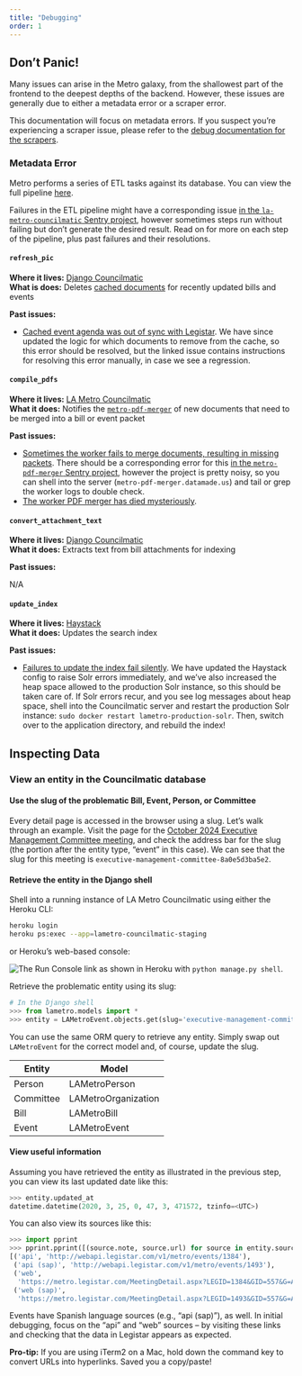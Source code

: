 ```yaml
---
title: "Debugging"
order: 1
---
```


## Don't Panic!

Many issues can arise in the Metro galaxy, from the shallowest part of the frontend to the deepest depths of the backend.
However, these issues are generally due to either a metadata error or a scraper error.

This documentation will focus on metadata errors. If you suspect you're experiencing a scraper issue, please refer to the
[debug documentation for the scrapers](https://metro-records.github.io/scrapers-lametro/debugging.html).

### Metadata Error
Metro performs a series of ETL tasks against its database. You can view the full pipeline
[here](https://github.com/datamade/la-metro-dashboard/blob/main/dags/hourly_processing.py).

Failures in the ETL pipeline might have a corresponding issue
[in the `la-metro-councilmatic` Sentry project](https://sentry.io/organizations/datamade/issues/?project=2131912),
however sometimes steps run without failing but don't generate the desired result.
Read on for more on each step of the pipeline, plus past failures and their resolutions.

#### `refresh_pic`

**Where it lives:** [Django Councilmatic](https://github.com/datamade/django-councilmatic/blob/2.5/councilmatic_core/management/commands/refresh_pic.py)<br />
**What is does:** Deletes [cached documents](https://github.com/datamade/property-image-cache) for recently updated bills and events

**Past issues:**

- [Cached event agenda was out of sync with Legistar](https://github.com/datamade/la-metro-councilmatic/issues/443).
We have since updated the logic for which documents to remove from the cache, so this error should be resolved,
but the linked issue contains instructions for resolving this error manually, in case we see a regression.

#### `compile_pdfs`

**Where it lives:** [LA Metro Councilmatic](https://github.com/datamade/la-metro-councilmatic/blob/main/lametro/management/commands/compile_pdfs.py)<br />
**What it does:** Notifies the [`metro-pdf-merger`](https://github.com/datamade/metro-pdf-merger) of new documents that need to be merged into a bill or event packet

**Past issues:**

- [Sometimes the worker fails to merge documents, resulting in missing packets](https://github.com/datamade/la-metro-councilmatic/issues/476).
There should be a corresponding error for this [in the `metro-pdf-merger` Sentry project](https://sentry.io/organizations/datamade/issues/?project=155211),
however the project is pretty noisy, so you can shell into the server (`metro-pdf-merger.datamade.us`) and tail or grep the worker logs to double check.
- [The worker PDF merger has died mysteriously](https://github.com/datamade/metro-pdf-merger/issues/19).

#### `convert_attachment_text`

**Where it lives:** [Django Councilmatic](https://github.com/datamade/django-councilmatic/blob/2.5/councilmatic_core/management/commands/convert_attachment_text.py)<br />
**What it does:** Extracts text from bill attachments for indexing

**Past issues:**

N/A

#### `update_index`

**Where it lives:** [Haystack](https://django-haystack.readthedocs.io/en/master/management_commands.html#update-index)<br />
**What it does:** Updates the search index

**Past issues:**

- [Failures to update the index fail silently](https://github.com/datamade/la-metro-councilmatic/issues/535).
We have updated the Haystack config to raise Solr errors immediately, and we've also increased the heap space allowed to the production Solr instance,
so this should be taken care of. If Solr errors recur, and you see log messages about heap space,
shell into the Councilmatic server and restart the production Solr instance: `sudo docker restart lametro-production-solr`.
Then, switch over to the application directory, and rebuild the index!


## Inspecting Data

### View an entity in the Councilmatic database
#### Use the slug of the problematic Bill, Event, Person, or Committee
Every detail page is accessed in the browser using a slug. Let's walk through an example.
Visit the page for the [October 2024 Executive Management Committee meeting](https://la-metro-councilmatic-staging.herokuapp.com/event/executive-management-committee-8a0e5d3ba5e2/),
and check the address bar for the slug (the portion after the entity type, "event" in this case).
We can see that the slug for this meeting is `executive-management-committee-8a0e5d3ba5e2`.

#### Retrieve the entity in the Django shell
Shell into a running instance of LA Metro Councilmatic using either the Heroku CLI:

```bash
heroku login
heroku ps:exec --app=lametro-councilmatic-staging
```

or Heroku's web-based console:

![_The Run Console link as shown in Heroku_](images/heroku-console.png)
with `python manage.py shell`.

Retrieve the problematic entity using its slug:

```python
# In the Django shell
>>> from lametro.models import *
>>> entity = LAMetroEvent.objects.get(slug='executive-management-committee-8a0e5d3ba5e2')
```

You can use the same ORM query to retrieve any entity. Simply swap out `LAMetroEvent` for the correct model and, of course, update the slug.

| Entity | Model |
| -- | -- |
| Person | LAMetroPerson |
| Committee | LAMetroOrganization |
| Bill | LAMetroBill |
| Event | LAMetroEvent |

#### View useful information
Assuming you have retrieved the entity as illustrated in the previous step, you can view its last updated date like this:

```python
>>> entity.updated_at
datetime.datetime(2020, 3, 25, 0, 47, 3, 471572, tzinfo=<UTC>)
```

You can also view its sources like this:

```python
>>> import pprint
>>> pprint.pprint([(source.note, source.url) for source in entity.sources.all()])
[('api', 'http://webapi.legistar.com/v1/metro/events/1384'),
 ('api (sap)', 'http://webapi.legistar.com/v1/metro/events/1493'),
 ('web',
  'https://metro.legistar.com/MeetingDetail.aspx?LEGID=1384&GID=557&G=A5FAA737-A54D-4A6C-B1E8-FF70F765FA94'),
 ('web (sap)',
  'https://metro.legistar.com/MeetingDetail.aspx?LEGID=1493&GID=557&G=A5FAA737-A54D-4A6C-B1E8-FF70F765FA94')]
```

Events have Spanish language sources (e.g., "api (sap)"), as well. In initial debugging, focus on the "api" and "web" sources – by visiting these links and checking that the data in Legistar appears as expected.

**Pro-tip:** If you are using iTerm2 on a Mac, hold down the command key to convert URLs into hyperlinks. Saved you a copy/paste!
